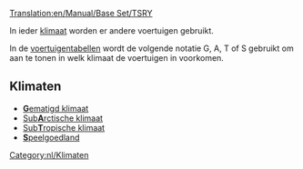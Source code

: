 [[Translation:en/Manual/Base Set/TSRY]]

In ieder [[nl/Manual/Klimaat|klimaat]] worden er andere voertuigen gebruikt. 

In de [[nl/Manual/Base Set/Voertuigenvergelijkingstabel|voertuigentabellen]] wordt de volgende notatie G, A, T of S gebruikt om aan te tonen in welk klimaat de voertuigen in voorkomen.

==Klimaten==

*[[nl/Manual/Klimaat#gematigd|'''G'''ematigd klimaat]]
*[[nl/Manual/Klimaat#subarctisch|Sub'''A'''rctische klimaat]]
*[[nl/Manual/Klimaat#subtropisch|Sub'''T'''ropische klimaat]]
*[[nl/Manual/Klimaat#speelgoedland|'''S'''peelgoedland]]

[[Category:nl/Klimaten]]